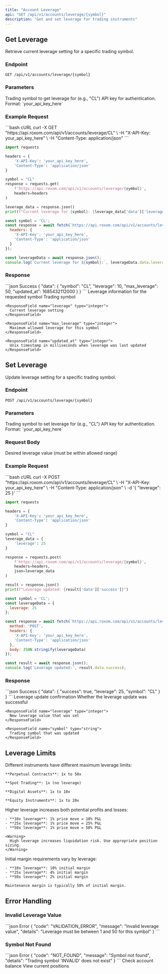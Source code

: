 ```yaml
---
title: "Account Leverage"
api: "GET /api/v1/accounts/leverage/{symbol}"
description: "Get and set leverage for trading instruments"
---
```


## Get Leverage

Retrieve current leverage setting for a specific trading symbol.

### Endpoint
```http
GET /api/v1/accounts/leverage/{symbol}
```

### Parameters

<ParamField path="symbol" type="string" required>
  Trading symbol to get leverage for (e.g., "CL")
</ParamField>

<ParamField header="X-API-Key" type="string" required>
  API key for authentication. Format: `your_api_key_here`
</ParamField>

### Example Request

<RequestExample>
```bash cURL
curl -X GET "https://api.roxom.com/api/v1/accounts/leverage/CL" \
  -H "X-API-Key: your_api_key_here" \
  -H "Content-Type: application/json"
```

```python Python
import requests

headers = {
    'X-API-Key': 'your_api_key_here',
    'Content-Type': 'application/json'
}

symbol = "CL"
response = requests.get(
    f'https://api.roxom.com/api/v1/accounts/leverage/{symbol}',
    headers=headers
)

leverage_data = response.json()
print(f"Current leverage for {symbol}: {leverage_data['data']['leverage']}")
```

```javascript JavaScript
const symbol = 'CL';
const response = await fetch(`https://api.roxom.com/api/v1/accounts/leverage/${symbol}`, {
  headers: {
    'X-API-Key': 'your_api_key_here',
    'Content-Type': 'application/json'
  }
});

const leverageData = await response.json();
console.log(`Current leverage for ${symbol}:`, leverageData.data.leverage);
```
</RequestExample>

### Response

<ResponseExample>
```json Success
{
  "data": {
    "symbol": "CL",
    "leverage": 10,
    "max_leverage": 50,
    "updated_at": 1685432112000
  }
}
```
</ResponseExample>

<ResponseField name="data" type="object">
  Leverage information for the requested symbol

  <Expandable title="Leverage properties">
    <ResponseField name="symbol" type="string">
      Trading symbol
    </ResponseField>
    
    <ResponseField name="leverage" type="integer">
      Current leverage setting
    </ResponseField>
    
    <ResponseField name="max_leverage" type="integer">
      Maximum allowed leverage for this symbol
    </ResponseField>
    
    <ResponseField name="updated_at" type="integer">
      Unix timestamp in milliseconds when leverage was last updated
    </ResponseField>
  </Expandable>
</ResponseField>

## Set Leverage

Update leverage setting for a specific trading symbol.

### Endpoint
```http
POST /api/v1/accounts/leverage/{symbol}
```

### Parameters

<ParamField path="symbol" type="string" required>
  Trading symbol to set leverage for (e.g., "CL")
</ParamField>

<ParamField header="X-API-Key" type="string" required>
  API key for authentication. Format: `your_api_key_here`
</ParamField>

### Request Body

<ParamField body="leverage" type="integer" required>
  Desired leverage value (must be within allowed range)
</ParamField>

### Example Request

<RequestExample>
```bash cURL
curl -X POST "https://api.roxom.com/api/v1/accounts/leverage/CL" \
  -H "X-API-Key: your_api_key_here" \
  -H "Content-Type: application/json" \
  -d '{
    "leverage": 25
  }'
```

```python Python
import requests

headers = {
    'X-API-Key': 'your_api_key_here',
    'Content-Type': 'application/json'
}

symbol = "CL"
leverage_data = {
    'leverage': 25
}

response = requests.post(
    f'https://api.roxom.com/api/v1/accounts/leverage/{symbol}',
    headers=headers,
    json=leverage_data
)

result = response.json()
print(f"Leverage updated: {result['data']['success']}")
```

```javascript JavaScript
const symbol = 'CL';
const leverageData = {
  leverage: 25
};

const response = await fetch(`https://api.roxom.com/api/v1/accounts/leverage/${symbol}`, {
  method: 'POST',
  headers: {
    'X-API-Key': 'your_api_key_here',
    'Content-Type': 'application/json'
  },
  body: JSON.stringify(leverageData)
});

const result = await response.json();
console.log('Leverage updated:', result.data.success);
```
</RequestExample>

### Response

<ResponseExample>
```json Success
{
  "data": {
    "success": true,
    "leverage": 25,
    "symbol": "CL"
  }
}
```
</ResponseExample>

<ResponseField name="data" type="object">
  Leverage update confirmation

  <Expandable title="Update response properties">
    <ResponseField name="success" type="boolean">
      Whether the leverage update was successful
    </ResponseField>
    
    <ResponseField name="leverage" type="integer">
      New leverage value that was set
    </ResponseField>
    
    <ResponseField name="symbol" type="string">
      Trading symbol that was updated
    </ResponseField>
  </Expandable>
</ResponseField>

## Leverage Limits

<AccordionGroup>
  <Accordion title="Leverage Ranges">
    Different instruments have different maximum leverage limits:
    
    **Perpetual Contracts**: 1x to 50x
    
    **Spot Trading**: 1x (no leverage)
    
    **Digital Assets**: 1x to 10x
    
    **Equity Instruments**: 1x to 20x
  </Accordion>

  <Accordion title="Risk Management">
    Higher leverage increases both potential profits and losses:
    
    - **10x leverage**: 1% price move = 10% P&L
    - **25x leverage**: 1% price move = 25% P&L
    - **50x leverage**: 1% price move = 50% P&L
    
    <Warning>
      High leverage increases liquidation risk. Use appropriate position sizing.
    </Warning>
  </Accordion>

  <Accordion title="Margin Requirements">
    Initial margin requirements vary by leverage:
    
    - **10x leverage**: 10% initial margin
    - **25x leverage**: 4% initial margin
    - **50x leverage**: 2% initial margin
    
    Maintenance margin is typically 50% of initial margin.
  </Accordion>
</AccordionGroup>

## Error Handling

### Invalid Leverage Value

<ResponseExample>
```json Error
{
  "code": "VALIDATION_ERROR",
  "message": "Invalid leverage value",
  "details": "Leverage must be between 1 and 50 for this symbol"
}
```
</ResponseExample>

### Symbol Not Found

<ResponseExample>
```json Error
{
  "code": "NOT_FOUND",
  "message": "Symbol not found",
  "details": "Trading symbol 'INVALID' does not exist"
}
```
</ResponseExample>

<CardGroup cols={2}>
  <Card
    title="Account Balance"
    icon="wallet"
    href="/api-reference/account/balances"
  >
    Check account balance
  </Card>
  <Card
    title="Positions"
    icon="chart-line"
    href="/api-reference/positions/list"
  >
    View current positions
  </Card>
</CardGroup>